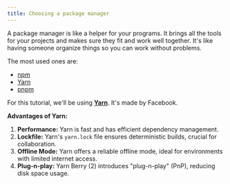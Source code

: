 ```yaml
---
title: Choosing a package manager
---
```


<!-- Rephrasing and title done by Ethan -->

A package manager is like a helper for your programs. It brings all the tools for your projects and makes sure they fit and work well together. It's like having someone organize things so you can work without problems.

The most used ones are: 
- [npm](https://www.npmjs.com) 
- [Yarn](https://yarnpkg.com) 
- [pnpm](https://pnpm.io/)

For this tutorial, we'll be using **[Yarn](https://yarnpkg.com)**. It's made by Facebook.

**Advantages of Yarn:**
1. **Performance:** Yarn is fast and has efficient dependency management.
2. **Lockfile:** Yarn's `yarn.lock` file ensures deterministic builds, crucial for collaboration.
3. **Offline Mode:** Yarn offers a reliable offline mode, ideal for environments with limited internet access.
4. **Plug-n-play:** Yarn Berry (2) introduces "plug-n-play" (PnP), reducing disk space usage.